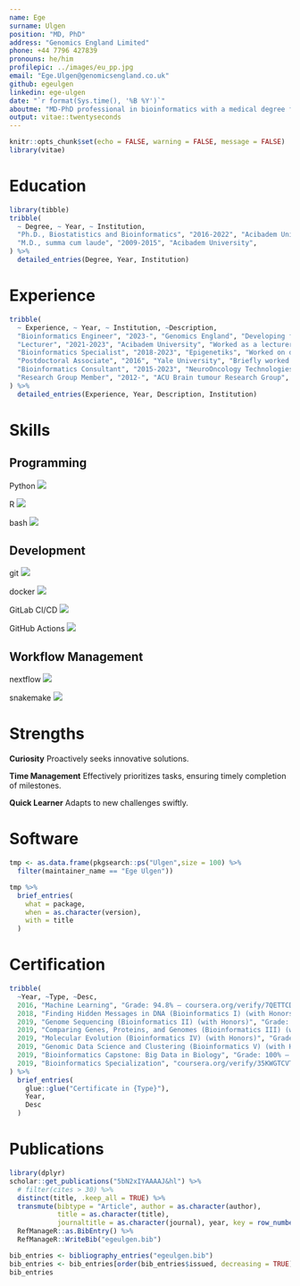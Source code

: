 ```yaml
---
name: Ege
surname: Ulgen
position: "MD, PhD"
address: "Genomics England Limited"
phone: +44 7796 427839
pronouns: he/him
profilepic: ../images/eu_pp.jpg
email: "Ege.Ulgen@genomicsengland.co.uk"
github: egeulgen
linkedin: ege-ulgen
date: "`r format(Sys.time(), '%B %Y')`"
aboutme: "MD-PhD professional in bioinformatics with a medical degree from Acibadem University in 2015, postdoctoral experience at Yale University in 2016, followed by a PhD in Biostatistics and Bioinformatics in 2022. Currently a Bioinformatics Engineer at Genomics England, where I focus on creating and enhancing software for the cancer genomic medicine service."
output: vitae::twentyseconds
---
```


```r
knitr::opts_chunk$set(echo = FALSE, warning = FALSE, message = FALSE)
library(vitae)
```

# Education

```r
library(tibble)
tribble(
  ~ Degree, ~ Year, ~ Institution,
  "Ph.D., Biostatistics and Bioinformatics", "2016-2022", "Acibadem University",
  "M.D., summa cum laude", "2009-2015", "Acibadem University",
) %>% 
  detailed_entries(Degree, Year, Institution)
```

# Experience

```r
tribble(
  ~ Experience, ~ Year, ~ Institution, ~Description,
  "Bioinformatics Engineer", "2023-", "Genomics England", "Developing features for and maintaining software for the cancer genomic medicine service.",
  "Lecturer", "2021-2023", "Acibadem University", "Worked as a lecturer for the undergrad and grad courses on biostatistics and bioinformatics topics.",
  "Bioinformatics Specialist", "2018-2023", "Epigenetiks", "Worked on developing and maintaining multiple whole exome sequencing-based analysis pipelines (cancer and rare disease applications) for the Istanbul-based medical diagnostics company.",
  "Postdoctoral Associate", "2016", "Yale University", "Briefly worked as a post-doc associate at the Gunel Lab, Yale School of Medicine, where I had previously done multiple internships between 2011-2014. Research in neurogenetics, particularly malformations of cortical development and brain tumours, performing functional in-vitro analyses to investigate the effect of a SNP in the pathogenesis of gliomas.",
  "Bioinformatics Consultant", "2015-2023", "NeuroOncology Technologies", "Developed and maintained the Whole Exome Sequencing pipeline for the local medical diagnostics company based in Istanbul-Turkey. The pipeline allows for the identification of clinically-relevant genomics findings in brain tumours, especially regarding gliomas",
  "Research Group Member", "2012-", "ACU Brain tumour Research Group", "Participate in research on brain tumours, particularly on gliomas. I assist in biostatistical as well as bioinformatics analyses, focusing on the integration of molecular biological and clinical data to improve diagnosis, prognosis and treatment of glioma.",
) %>% 
  detailed_entries(Experience, Year, Description, Institution)
```

# Skills

## Programming

Python \hfill ![](../images/rating3.png)

R \hfill ![](../images/rating3.png) 

bash \hfill ![](../images/rating2.png)

## Development

git \hfill ![](../images/rating2.png)

docker \hfill ![](../images/rating1.png) 

GitLab CI/CD \hfill ![](../images/rating1.png)

GitHub Actions \hfill ![](../images/rating1.png)

## Workflow Management

nextflow \hfill ![](../images/rating2.png)

snakemake \hfill ![](../images/rating2.png)

# Strengths

**Curiosity** \hfill Proactively seeks innovative solutions.

**Time Management** \hfill Effectively prioritizes tasks, ensuring timely completion of milestones.

**Quick Learner** \hfill Adapts to new challenges swiftly.

# Software

```r
tmp <- as.data.frame(pkgsearch::ps("Ulgen",size = 100) %>%
  filter(maintainer_name == "Ege Ulgen"))

tmp %>%
  brief_entries(
    what = package, 
    when = as.character(version), 
    with = title
  )
```

# Certification

```r
tribble(
  ~Year, ~Type, ~Desc,
  2016, "Machine Learning", "Grade: 94.8% – coursera.org/verify/7QETTCDWHXHP",
  2018, "Finding Hidden Messages in DNA (Bioinformatics I) (with Honors)", "Grade: 96.0% – coursera.org/verify/B5Y2QZ4AWTCL",
  2019, "Genome Sequencing (Bioinformatics II) (with Honors)", "Grade: 99.0% – coursera.org/verify/242DMGMNGFXA",
  2019, "Comparing Genes, Proteins, and Genomes (Bioinformatics III) (with Honors)", "Grade: 100% – coursera.org/verify/N3B77QC9N7V6",
  2019, "Molecular Evolution (Bioinformatics IV) (with Honors)", "Grade: 100% – coursera.org/verify/TM3MWQPRPS47",
  2019, "Genomic Data Science and Clustering (Bioinformatics V) (with Honors)", "Grade: 94.0% – coursera.org/verify/AGX8F2V8PU3G",
  2019, "Bioinformatics Capstone: Big Data in Biology", "Grade: 100% – coursera.org/verify/9AKDLPVN9M2U",
  2019, "Bioinformatics Specialization", "coursera.org/verify/35KWGTCVTJX8"
) %>% 
  brief_entries(
    glue::glue("Certificate in {Type}"),
    Year, 
    Desc
  )
```

# Publications

```r
library(dplyr)
scholar::get_publications("5bN2xIYAAAAJ&hl") %>% 
  # filter(cites > 30) %>% 
  distinct(title, .keep_all = TRUE) %>%
  transmute(bibtype = "Article", author = as.character(author),
            title = as.character(title),
            journaltitle = as.character(journal), year, key = row_number()) %>% 
  RefManageR::as.BibEntry() %>% 
  RefManageR::WriteBib("egeulgen.bib")

bib_entries <- bibliography_entries("egeulgen.bib")
bib_entries <- bib_entries[order(bib_entries$issued, decreasing = TRUE), ]
bib_entries
```
